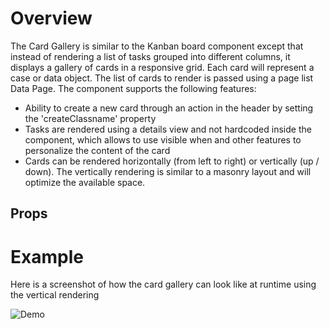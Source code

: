 
<Meta of={DemoStories} />

# Overview

The Card Gallery is similar to the Kanban board component except that instead of rendering a list of tasks grouped into different columns, it displays a gallery of cards in a responsive grid.
Each card will represent a case or data object. The list of cards to render is passed using a page list Data Page. The component supports the following features:

- Ability to create a new card through an action in the header by setting the 'createClassname' property
- Tasks are rendered using a details view and not hardcoded inside the component, which allows to use visible when and other features to personalize the content of the card
- Cards can be rendered horizontally (from left to right) or vertically (up / down). The vertically rendering is similar to a masonry layout and will optimize the available space.

<Story of={DemoStories.Default} />

## Props

<Controls />

# Example

Here is a screenshot of how the card gallery can look like at runtime using the vertical rendering

![Demo](CardGallery_Demo.jpg)
